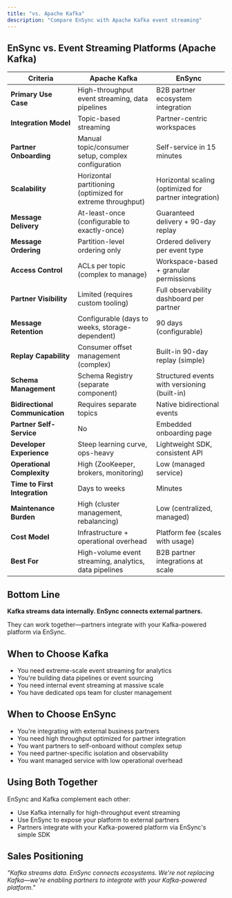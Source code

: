 ```yaml
---
title: "vs. Apache Kafka"
description: "Compare EnSync with Apache Kafka event streaming"
---
```


## EnSync vs. Event Streaming Platforms (Apache Kafka)

| **Criteria** | **Apache Kafka** | **EnSync** |
|-------------|-----------------|------------|
| **Primary Use Case** | High-throughput event streaming, data pipelines | B2B partner ecosystem integration |
| **Integration Model** | Topic-based streaming | Partner-centric workspaces |
| **Partner Onboarding** | Manual topic/consumer setup, complex configuration | Self-service in 15 minutes |
| **Scalability** | Horizontal partitioning (optimized for extreme throughput) | Horizontal scaling (optimized for partner integration) |
| **Message Delivery** | At-least-once (configurable to exactly-once) | Guaranteed delivery + 90-day replay |
| **Message Ordering** | Partition-level ordering only | Ordered delivery per event type |
| **Access Control** | ACLs per topic (complex to manage) | Workspace-based + granular permissions |
| **Partner Visibility** | Limited (requires custom tooling) | Full observability dashboard per partner |
| **Message Retention** | Configurable (days to weeks, storage-dependent) | 90 days (configurable) |
| **Replay Capability** | Consumer offset management (complex) | Built-in 90-day replay (simple) |
| **Schema Management** | Schema Registry (separate component) | Structured events with versioning (built-in) |
| **Bidirectional Communication** | Requires separate topics | Native bidirectional events |
| **Partner Self-Service** | No | Embedded onboarding page |
| **Developer Experience** | Steep learning curve, ops-heavy | Lightweight SDK, consistent API |
| **Operational Complexity** | High (ZooKeeper, brokers, monitoring) | Low (managed service) |
| **Time to First Integration** | Days to weeks | Minutes |
| **Maintenance Burden** | High (cluster management, rebalancing) | Low (centralized, managed) |
| **Cost Model** | Infrastructure + operational overhead | Platform fee (scales with usage) |
| **Best For** | High-volume event streaming, analytics, data pipelines | B2B partner integrations at scale |

## Bottom Line

**Kafka streams data internally. EnSync connects external partners.**

They can work together—partners integrate with your Kafka-powered platform via EnSync.

## When to Choose Kafka

- You need extreme-scale event streaming for analytics
- You're building data pipelines or event sourcing
- You need internal event streaming at massive scale
- You have dedicated ops team for cluster management

## When to Choose EnSync

- You're integrating with external business partners
- You need high throughput optimized for partner integration
- You want partners to self-onboard without complex setup
- You need partner-specific isolation and observability
- You want managed service with low operational overhead

## Using Both Together

EnSync and Kafka complement each other:
- Use Kafka internally for high-throughput event streaming
- Use EnSync to expose your platform to external partners
- Partners integrate with your Kafka-powered platform via EnSync's simple SDK

## Sales Positioning

*"Kafka streams data. EnSync connects ecosystems. We're not replacing Kafka—we're enabling partners to integrate with your Kafka-powered platform."*
